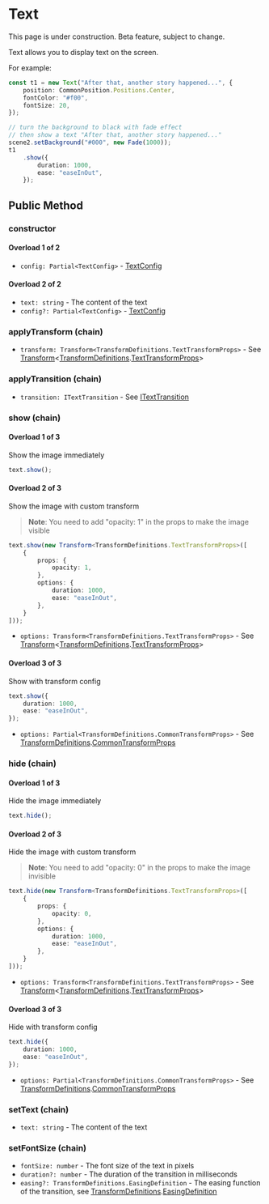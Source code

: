
# Text

<Callout type="warning" emoji="⚠️">
    This page is under construction.
</Callout>

<Callout type="warning" emoji="⚠️">
    Beta feature, subject to change.
</Callout>

Text allows you to display text on the screen.

For example: 

```ts
const t1 = new Text("After that, another story happened...", {
    position: CommonPosition.Positions.Center,
    fontColor: "#f00",
    fontSize: 20,
});

// turn the background to black with fade effect
// then show a text "After that, another story happened..."
scene2.setBackground("#000", new Fade(1000));
t1
    .show({
        duration: 1000,
        ease: "easeInOut",
    });
```

## Public Method

### constructor

#### Overload 1 of 2

- `config: Partial<TextConfig>` - [TextConfig](../types/TextConfig)

#### Overload 2 of 2

- `text: string` - The content of the text
- `config?: Partial<TextConfig>` - [TextConfig](../types/TextConfig)

### applyTransform (chain)

- `transform: Transform<TransformDefinitions.TextTransformProps>` - See [Transform](../animation/transform)\<[TransformDefinitions](../types/TransformDefinitions).[TextTransformProps](../types/TransformDefinitions#TextTransformProps)>

### applyTransition (chain)

- `transition: ITextTransition` - See [ITextTransition](../animation/transitions/ITextTransition)

### show (chain)

#### Overload 1 of 3

Show the image immediately

```ts
text.show();
```

#### Overload 2 of 3

Show the image with custom transform

> **Note**: You need to add "opacity: 1" in the props to make the image visible

```ts
text.show(new Transform<TransformDefinitions.TextTransformProps>([
    {
        props: {
            opacity: 1,
        },
        options: {
            duration: 1000,
            ease: "easeInOut",
        },
    }
]));
```

- `options: Transform<TransformDefinitions.TextTransformProps>` - See [Transform](../animation/transform)\<[TransformDefinitions](../types/TransformDefinitions).[TextTransformProps](../types/TransformDefinitions#TextTransformProps)>

#### Overload 3 of 3

Show with transform config

```ts
text.show({
    duration: 1000,
    ease: "easeInOut",
});
```

- `options: Partial<TransformDefinitions.CommonTransformProps>` - See [TransformDefinitions](../types/TransformDefinitions).[CommonTransformProps](../types/TransformDefinitions#CommonTransformProps)

### hide (chain)

#### Overload 1 of 3

Hide the image immediately

```ts
text.hide();
```

#### Overload 2 of 3

Hide the image with custom transform

> **Note**: You need to add "opacity: 0" in the props to make the image invisible

```ts
text.hide(new Transform<TransformDefinitions.TextTransformProps>([
    {
        props: {
            opacity: 0,
        },
        options: {
            duration: 1000,
            ease: "easeInOut",
        },
    }
]));
```

- `options: Transform<TransformDefinitions.TextTransformProps>` - See [Transform](../animation/transform)\<[TransformDefinitions](../types/TransformDefinitions).[TextTransformProps](../types/TransformDefinitions#TextTransformProps)>

#### Overload 3 of 3

Hide with transform config

```ts
text.hide({
    duration: 1000,
    ease: "easeInOut",
});
```

- `options: Partial<TransformDefinitions.CommonTransformProps>` - See [TransformDefinitions](../types/TransformDefinitions).[CommonTransformProps](../types/TransformDefinitions#CommonTransformProps)

### setText (chain)

- `text: string` - The content of the text

### setFontSize (chain)

- `fontSize: number` - The font size of the text in pixels
- `duration?: number` - The duration of the transition in milliseconds
- `easing?: TransformDefinitions.EasingDefinition` - The easing function of the transition, see [TransformDefinitions](../types/TransformDefinitions).[EasingDefinition](../types/TransformDefinitions#EasingDefinition)
